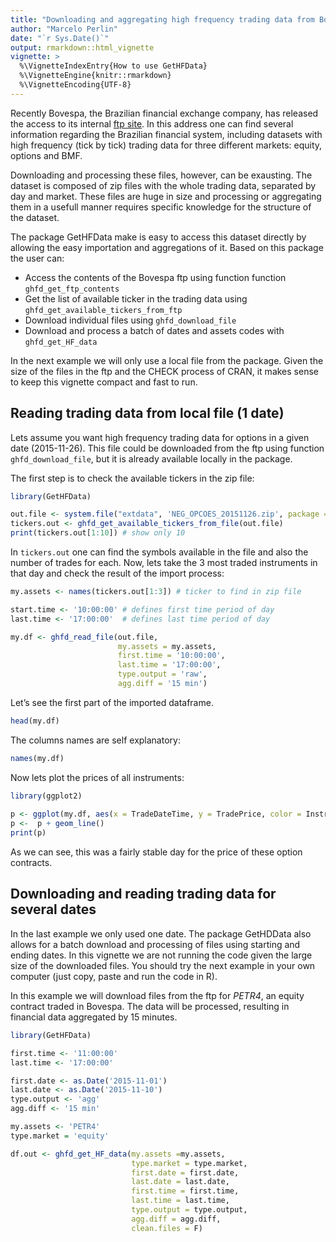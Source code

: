 ---
title: "Downloading and aggregating high frequency trading data from Bovespa"
author: "Marcelo Perlin"
date: "`r Sys.Date()`"
output: rmarkdown::html_vignette
vignette: >
  %\VignetteIndexEntry{How to use GetHFData}
  %\VignetteEngine{knitr::rmarkdown}
  %\VignetteEncoding{UTF-8}
---

Recently Bovespa, the Brazilian financial exchange company, has released the access to its internal [ftp site](ftp://ftp.bmf.com.br/). In this address one can find several information regarding the Brazilian financial system, including datasets with high frequency (tick by tick) trading data for three different markets: equity, options and BMF. 

Downloading and processing these files, however, can be exausting. The dataset is composed of zip files with the whole trading data, separated by day and market. These files are huge in size and processing or aggregating them in a usefull manner requires specific knowledge for the structure of the dataset. 

The package GetHFData make is easy to access this dataset directly by allowing the easy importation and aggregations of it. Based on this package the user can:

* Access the contents of the Bovespa ftp using function function `ghfd_get_ftp_contents`
* Get the list of available ticker in the trading data using `ghfd_get_available_tickers_from_ftp`
* Download individual files using `ghfd_download_file` 
* Download and process a batch of dates and assets codes with `ghfd_get_HF_data` 

In the next example we will only use a local file from the package. Given the size of the files in the ftp and the CHECK process of CRAN, it makes sense to keep this vignette compact and fast to run. 

## Reading trading data from local file (1 date)

Lets assume you want high frequency trading data for options in a given date  (2015-11-26). This file could be downloaded from the ftp using function `ghfd_download_file`, but it is already available locally in the package.

The first step is to check the available tickers in the zip file:

```{r example1}
library(GetHFData)

out.file <- system.file("extdata", 'NEG_OPCOES_20151126.zip', package = "GetHFData")
tickers.out <- ghfd_get_available_tickers_from_file(out.file)
print(tickers.out[1:10]) # show only 10
```

In `tickers.out` one can find the symbols available in the file and also the number of trades for each. Now, lets take the 3 most traded instruments in that day and check the result of the import process:

```{r example2}

my.assets <- names(tickers.out[1:3]) # ticker to find in zip file

start.time <- '10:00:00' # defines first time period of day
last.time <- '17:00:00'  # defines last time period of day

my.df <- ghfd_read_file(out.file,
                        my.assets = my.assets,
                        first.time = '10:00:00',
                        last.time = '17:00:00',
                        type.output = 'raw',
                        agg.diff = '15 min')

```

Let's see the first part of the imported dataframe.

```{r}
head(my.df)
```

The columns names are self explanatory:

```{r}
names(my.df)
```

Now lets plot the prices of all instruments:

```{r plot.prices, fig.width=7, fig.height=2.5}
library(ggplot2)
 
p <- ggplot(my.df, aes(x = TradeDateTime, y = TradePrice, color = InstrumentSymbol))
p <-  p + geom_line()
print(p)
```

As we can see, this was a fairly stable day for the price of these option contracts.

## Downloading and reading trading data for several dates

In the last example we only used one date. The package GetHDData also allows for a batch download and processing of files using starting and ending dates. In this vignette we are not running the code given the large size of the downloaded files. You should try the next example in your own computer (just copy, paste and run the code in R).

In this example we will download files from the ftp for _PETR4_, an equity contract traded in Bovespa. The data will be processed, resulting in financial data aggregated by 15 minutes.

```{r notrun, eval=FALSE}
library(GetHFData)

first.time <- '11:00:00'
last.time <- '17:00:00'

first.date <- as.Date('2015-11-01')
last.date <- as.Date('2015-11-10')
type.output <- 'agg'
agg.diff <- '15 min'

my.assets <- 'PETR4'
type.market = 'equity'

df.out <- ghfd_get_HF_data(my.assets =my.assets,
                           type.market = type.market,
                           first.date = first.date,
                           last.date = last.date,
                           first.time = first.time,
                           last.time = last.time,
                           type.output = type.output,
                           agg.diff = agg.diff,
                           clean.files = F)

```